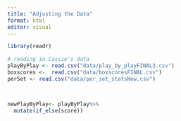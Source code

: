 ```yaml
---
title: "Adjusting the Data"
format: html
editor: visual
---
```


```r
library(readr)

# reading in Cassie's data
playByPlay <- read.csv("data/play_by_playFINAL3.csv")
boxscores <-  read.csv("data/boxscoresFINAL.csv")
perSet <- read.csv("data/per_set_statsNew.csv")



newPlayByPlay<- playByPlay%>%
  mutate(if_else(score))
```
